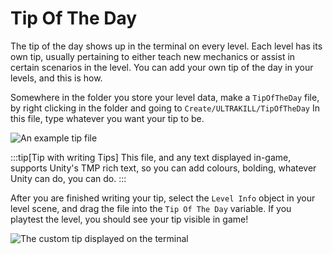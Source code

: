 # Tip Of The Day

The tip of the day shows up in the terminal on every level. Each level has its own tip, usually pertaining to either teach new mechanics or assist in certain scenarios in the level.
You can add your own tip of the day in your levels, and this is how.

Somewhere in the folder you store your level data, make a `TipOfTheDay` file, by right clicking in the folder and going to `Create/ULTRAKILL/TipOfTheDay`
In this file, type whatever you want your tip to be.

![An example tip file](TOTD%20Comp.png)

:::tip[Tip with writing Tips]
This file, and any text displayed in-game, supports Unity's TMP rich text, so you can add colours, bolding, whatever Unity can do, you can do.
:::

After you are finished writing your tip, select the `Level Info` object in your level scene, and drag the file into the `Tip Of The Day` variable. If you playtest the level, you should see your tip visible in game!

![The custom tip displayed on the terminal](WorkingTip.png)